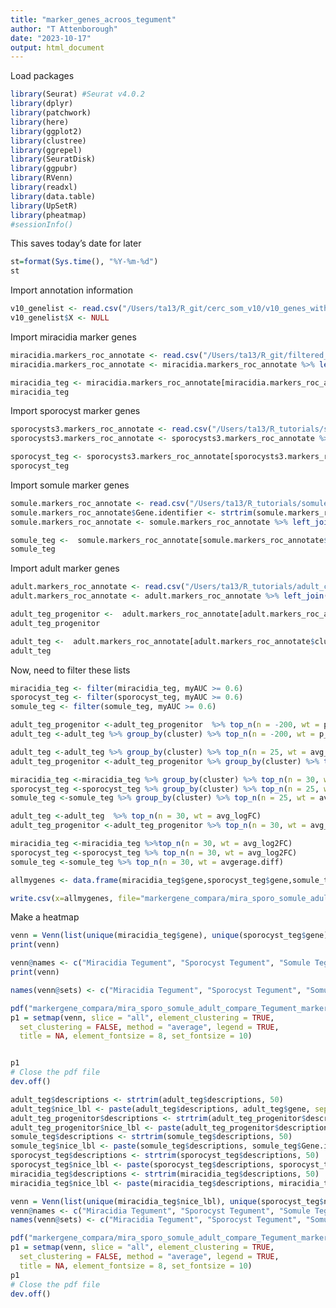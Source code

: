 ```yaml
---
title: "marker_genes_acroos_tegument"
author: "T Attenborough"
date: "2023-10-17"
output: html_document
---
```


Load packages
```r
library(Seurat) #Seurat v4.0.2
library(dplyr)
library(patchwork)
library(here)
library(ggplot2)
library(clustree)
library(ggrepel)
library(SeuratDisk)
library(ggpubr)
library(RVenn)
library(readxl)
library(data.table)
library(UpSetR)
library(pheatmap)
#sessionInfo()

```

This saves today's date for later
```r
st=format(Sys.time(), "%Y-%m-%d") 
st
```

Import annotation information
```r
v10_genelist <- read.csv("/Users/ta13/R_git/cerc_som_v10/v10_genes_with_descriptions_2023-04-17.csv", stringsAsFactors = FALSE, header = TRUE) #import the marker data from cercule papaer
v10_genelist$X <- NULL 
```

Import miracidia marker genes
```r
miracidia.markers_roc_annotate <- read.csv("/Users/ta13/R_git/filtered_v10_miracidia/markerz_roc_with_lbls_run1.combined.v10_annotate_2023-01-23.csv", stringsAsFactors = FALSE, header = TRUE)
miracidia.markers_roc_annotate <- miracidia.markers_roc_annotate %>% left_join(v10_genelist, by = c("gene" = "Gene.stable.ID")) #check the top 5 marker genes are also in the somule paper

miracidia_teg <- miracidia.markers_roc_annotate[miracidia.markers_roc_annotate$cluster=='Tegument',]
miracidia_teg
```

Import sporocyst marker genes
```r
sporocysts3.markers_roc_annotate <- read.csv("/Users/ta13/R_tutorials/sporocysts/sporocysts3.markers_roc_annotate_2022-07-18.csv", stringsAsFactors = FALSE, header = TRUE)
sporocysts3.markers_roc_annotate <- sporocysts3.markers_roc_annotate %>% left_join(v10_genelist, by = c("gene" = "Gene.stable.ID")) #check the top 5 marker genes are also in the somule paper

sporocyst_teg <- sporocysts3.markers_roc_annotate[sporocysts3.markers_roc_annotate$cluster=='Tegument 1' | sporocysts3.markers_roc_annotate$cluster=='Tegument 2' ,]
sporocyst_teg
```

Import somule marker genes
```r
somule.markers_roc_annotate <- read.csv("/Users/ta13/R_tutorials/somule_diaz_supp.csv", stringsAsFactors = FALSE, header = TRUE)
somule.markers_roc_annotate$Gene.identifier <- strtrim(somule.markers_roc_annotate$Gene.identifier, 10)
somule.markers_roc_annotate <- somule.markers_roc_annotate %>% left_join(v10_genelist, by = c("Gene.identifier" = "Gene.stable.ID")) #check the top 5 marker genes are also in the somule paper

somule_teg <-  somule.markers_roc_annotate[somule.markers_roc_annotate$cluster=='Tegument 1' | somule.markers_roc_annotate$cluster=='Tegument 2' ,]
somule_teg
```

Import adult marker genes
```r
adult.markers_roc_annotate <- read.csv("/Users/ta13/R_tutorials/adult_collins_markers.csv", stringsAsFactors = FALSE, header = TRUE)
adult.markers_roc_annotate <- adult.markers_roc_annotate %>% left_join(v10_genelist, by = c("gene" = "Gene.stable.ID")) #check the top 5 marker genes are also in the somule paper

adult_teg_progenitor <-  adult.markers_roc_annotate[adult.markers_roc_annotate$cluster=='early tsp-2+' ,]
adult_teg_progenitor

adult_teg <-  adult.markers_roc_annotate[adult.markers_roc_annotate$cluster=='tegument 1' | adult.markers_roc_annotate$cluster=='tegument 2' ,]
adult_teg
```

Now, need to filter these lists
```r
miracidia_teg <- filter(miracidia_teg, myAUC >= 0.6)
sporocyst_teg <- filter(sporocyst_teg, myAUC >= 0.6)
somule_teg <- filter(somule_teg, myAUC >= 0.6)
```

```r
adult_teg_progenitor <-adult_teg_progenitor  %>% top_n(n = -200, wt = p_val_adj)
adult_teg <-adult_teg %>% group_by(cluster) %>% top_n(n = -200, wt = p_val_adj)
```

```r
adult_teg <-adult_teg %>% group_by(cluster) %>% top_n(n = 25, wt = avg_logFC) %>% ungroup()
adult_teg_progenitor <-adult_teg_progenitor %>% group_by(cluster) %>% top_n(n = 30, wt = avg_logFC) %>% ungroup()

miracidia_teg <-miracidia_teg %>% group_by(cluster) %>% top_n(n = 30, wt = avg_log2FC) %>% ungroup()
sporocyst_teg <-sporocyst_teg %>% group_by(cluster) %>% top_n(n = 25, wt = avg_log2FC) %>% ungroup()
somule_teg <-somule_teg %>% group_by(cluster) %>% top_n(n = 25, wt = avgerage.diff) %>% ungroup()
```

```r
adult_teg <-adult_teg  %>% top_n(n = 30, wt = avg_logFC)
adult_teg_progenitor <-adult_teg_progenitor %>% top_n(n = 30, wt = avg_logFC)

miracidia_teg <-miracidia_teg %>%top_n(n = 30, wt = avg_log2FC)
sporocyst_teg <-sporocyst_teg %>% top_n(n = 30, wt = avg_log2FC)
somule_teg <-somule_teg %>% top_n(n = 30, wt = avgerage.diff)

```

```r
allmygenes <- data.frame(miracidia_teg$gene,sporocyst_teg$gene,somule_teg$Gene.identifier,adult_teg_progenitor$gene,adult_teg$gene)

write.csv(x=allmygenes, file="markergene_compara/mira_sporo_somule_adult_compare_Tegument_markers_30.csv")

```


Make a heatmap
```r
venn = Venn(list(unique(miracidia_teg$gene), unique(sporocyst_teg$gene), unique(somule_teg$Gene.identifier), unique(adult_teg_progenitor$gene), unique(adult_teg$gene)))
print(venn)

venn@names <- c("Miracidia Tegument", "Sporocyst Tegument", "Somule Tegument", "Adult Tegument progenitors", "Adult Tegument")
print(venn)
```

```r
names(venn@sets) <- c("Miracidia Tegument", "Sporocyst Tegument", "Somule Tegument", "Adult Tegument progenitors", "Adult Tegument")

pdf("markergene_compara/mira_sporo_somule_adult_compare_Tegument_markers.pdf", width = 8, height = 15)
p1 = setmap(venn, slice = "all", element_clustering = TRUE,
  set_clustering = FALSE, method = "average", legend = TRUE,
  title = NA, element_fontsize = 8, set_fontsize = 10)


p1
# Close the pdf file
dev.off()
```

```r
adult_teg$descriptions <- strtrim(adult_teg$descriptions, 50)
adult_teg$nice_lbl <- paste(adult_teg$descriptions, adult_teg$gene, sep= "- ")
adult_teg_progenitor$descriptions <- strtrim(adult_teg_progenitor$descriptions, 50)
adult_teg_progenitor$nice_lbl <- paste(adult_teg_progenitor$descriptions, adult_teg_progenitor$gene, sep= "- ")
somule_teg$descriptions <- strtrim(somule_teg$descriptions, 50)
somule_teg$nice_lbl <- paste(somule_teg$descriptions, somule_teg$Gene.identifier, sep= "- ")
sporocyst_teg$descriptions <- strtrim(sporocyst_teg$descriptions, 50)
sporocyst_teg$nice_lbl <- paste(sporocyst_teg$descriptions, sporocyst_teg$gene, sep= "- ")
miracidia_teg$descriptions <- strtrim(miracidia_teg$descriptions, 50)
miracidia_teg$nice_lbl <- paste(miracidia_teg$descriptions, miracidia_teg$gene, sep= "- ")
```

```r
venn = Venn(list(unique(miracidia_teg$nice_lbl), unique(sporocyst_teg$nice_lbl), unique(somule_teg$nice_lbl), unique(adult_teg_progenitor$nice_lbl), unique(adult_teg$nice_lbl)))
venn@names <- c("Miracidia Tegument", "Sporocyst Tegument", "Somule Tegument", "Adult Tegument progenitors", "Adult Tegument")
names(venn@sets) <- c("Miracidia Tegument", "Sporocyst Tegument", "Somule Tegument", "Adult Tegument progenitors", "Adult Tegument")

pdf("markergene_compara/mira_sporo_somule_adult_compare_Tegument_markers_nicelbl_30.pdf", width = 10, height = 20)
p1 = setmap(venn, slice = "all", element_clustering = TRUE,
  set_clustering = FALSE, method = "average", legend = TRUE,
  title = NA, element_fontsize = 8, set_fontsize = 10)
p1
# Close the pdf file
dev.off()
```

